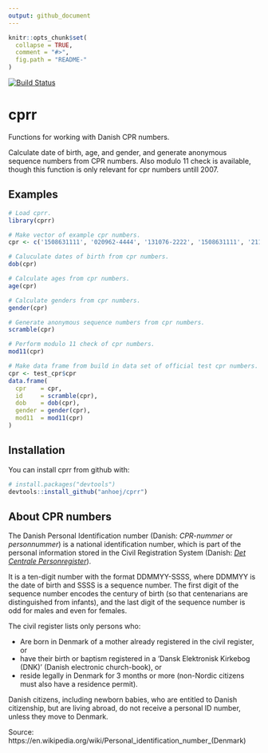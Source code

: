 ```yaml
---
output: github_document
---
```


<!-- README.md is generated from README.Rmd. Please edit that file -->

```r
knitr::opts_chunk$set(
  collapse = TRUE,
  comment = "#>",
  fig.path = "README-"
)
```

[![Build Status](https://travis-ci.org/anhoej/cprr.svg?branch=master)](https://travis-ci.org/anhoej/cprr)

# cprr

Functions for working with Danish CPR numbers.

Calculate date of birth, age, and gender, and generate anonymous sequence numbers from CPR numbers. Also modulo 11 check is available, though this function is only relevant for cpr numbers untill 2007.

## Examples

```r
# Load cprr.
library(cprr)

# Make vector of example cpr numbers.
cpr <- c('1508631111', '020962-4444', '131076-2222', '1508631111', '2110625629')

# Caluculate dates of birth from cpr numbers.
dob(cpr)

# Calculate ages from cpr numbers.
age(cpr)

# Calculate genders from cpr numbers.
gender(cpr)

# Generate anonymous sequence numbers from cpr numbers.
scramble(cpr)

# Perform modulo 11 check of cpr numbers.
mod11(cpr)

# Make data frame from build in data set of official test cpr numbers.
cpr <- test_cpr$cpr
data.frame(
  cpr    = cpr,
  id     = scramble(cpr),
  dob    = dob(cpr),
  gender = gender(cpr),
  mod11  = mod11(cpr)
)
```


## Installation

You can install cprr from github with:

```r
# install.packages("devtools")
devtools::install_github("anhoej/cprr")
```

## About CPR numbers

The Danish Personal Identification number (Danish: *CPR-nummer* or *personnummer*) is a national identification number, which is part of the personal information stored in the Civil Registration System (Danish: *[Det Centrale Personregister](https://www.cpr.dk/)*).

It is a ten-digit number with the format DDMMYY-SSSS, where DDMMYY is the date of birth and SSSS is a sequence number. The first digit of the sequence number encodes the century of birth (so that centenarians are distinguished from infants), and the last digit of the sequence number is odd for males and even for females.

The civil register lists only persons who:

* Are born in Denmark of a mother already registered in the civil register, or 
* have their birth or baptism registered in a ’Dansk Elektronisk Kirkebog (DNK)’ (Danish electronic church-book), or 
* reside legally in Denmark for 3 months or more (non-Nordic citizens must also have a residence permit).

Danish citizens, including newborn babies, who are entitled to Danish citizenship, but are living abroad, do not receive a personal ID number, unless they move to Denmark.

Source: https://en.wikipedia.org/wiki/Personal_identification_number_(Denmark)
